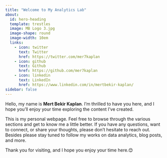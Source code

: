 ```yaml
---
title: "Welcome to My Analytics Lab"
about:
  id: hero-heading
  template: trestles
  image: MB Logo 3.jpg
  image-shape: round
  image-width: 10em
  links: 
    - icon: twitter
      text: Twitter
      href: https://twitter.com/mer7kaplan
    - icon: github
      text: Github
      href: https://github.com/mer7kaplan
    - icon: linkedin
      text: LinkedIn 
      href: https://www.linkedin.com/in/mertbekir-kaplan/
sidebar: false 
---
```


::: {#hero-heading}
Hello, my name is **Mert Bekir Kaplan**. I'm thrilled to have you here, and I hope you'll enjoy your time exploring the content I've created.

This is my personal webpage. Feel free to browse through the various sections and get to know me a little better. If you have any questions, want to connect, or share your thoughts, please don't hesitate to reach out. Besides please stay tuned to follow my works on data analytics, blog posts, and more.

Thank you for visiting, and I hope you enjoy your time here.😊
:::
